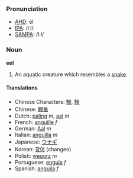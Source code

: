 ===Pronunciation===
*[[w:AHD|AHD]]: ēl
*[[w:IPA|IPA]]: /iːl/
*[[w:SAMPA|SAMPA]]: /I:l/
===Noun===
'''eel'''
#An aquatic creature which resembles a [[snake]].
====Translations====
*Chinese Characters: [[鰻]], [[鳗]]
*Chinese: [[鳗鱼]]
*Dutch: [[paling]] ''m'', [[aal]] ''m''
*French: [[anguille]] ''f''
*German: [[Aal]] ''m''
*Italian: [[anguilla]] ''m''
*Japanese: [[ウナギ]]
*Korean: [[장어]] (changeo)
*Polish: [[węgorz]] ''m''
*Portuguese: [[enguia]] ''f''
*Spanish: [[anguila]] ''f''